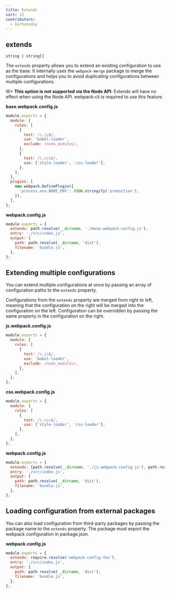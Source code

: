 ```yaml
---
title: Extends
sort: 12
contributors:
  - burhanuday
---
```


## extends

`string | string[]`

<Badge text="webpack v5.82.0+" /> <Badge text="webpack-cli v5.0.3+" />

The `extends` property allows you to extend an existing configuration to use as the base. It internally uses the `webpack-merge` package to merge the configurations and helps you to avoid duplicating configurations between multiple configurations.

W> **This option is not supported via the Node API**: Extends will have no effect when using the Node API. webpack-cli is required to use this feature.

**base.webpack.config.js**

```javascript
module.exports = {
  module: {
    rules: [
      {
        test: /\.js$/,
        use: 'babel-loader',
        exclude: /node_modules/,
      },
      {
        test: /\.css$/,
        use: ['style-loader', 'css-loader'],
      },
    ],
  },
  plugins: [
    new webpack.DefinePlugin({
      'process.env.NODE_ENV': JSON.stringify('production'),
    }),
  ],
};
```

**webpack.config.js**

```javascript
module.exports = {
  extends: path.resolve(__dirname, './base.webpack.config.js'),
  entry: './src/index.js',
  output: {
    path: path.resolve(__dirname, 'dist'),
    filename: 'bundle.js',
  },
};
```

## Extending multiple configurations

You can extend multiple configurations at once by passing an array of configuration paths to the `extends` property.

Configurations from the `extends` property are merged from right to left, meaning that the configuration on the right will be merged into the configuration on the left. Configuration can be overridden by passing the same property in the configuration on the right.

**js.webpack.config.js**

```javascript
module.exports = {
  module: {
    rules: [
      {
        test: /\.js$/,
        use: 'babel-loader',
        exclude: /node_modules/,
      },
    ],
  },
};
```

**css.webpack.config.js**

```javascript
module.exports = {
  module: {
    rules: [
      {
        test: /\.css$/,
        use: ['style-loader', 'css-loader'],
      },
    ],
  },
};
```

**webpack.config.js**

```javascript
module.exports = {
  extends: [path.resolve(__dirname, './js.webpack.config.js'), path.resolve(__dirname, './css.webpack.config.js')],
  entry: './src/index.js',
  output: {
    path: path.resolve(__dirname, 'dist'),
    filename: 'bundle.js',
  },
};
```

## Loading configuration from external packages

You can also load configuration from third-party packages by passing the package name to the `extends` property. The package must export the webpack configuration in package.json.

**webpack.config.js**

```javascript
module.exports = {
  extends: require.resolve('webpack-config-foo'),
  entry: './src/index.js',
  output: {
    path: path.resolve(__dirname, 'dist'),
    filename: 'bundle.js',
  },
};
```

